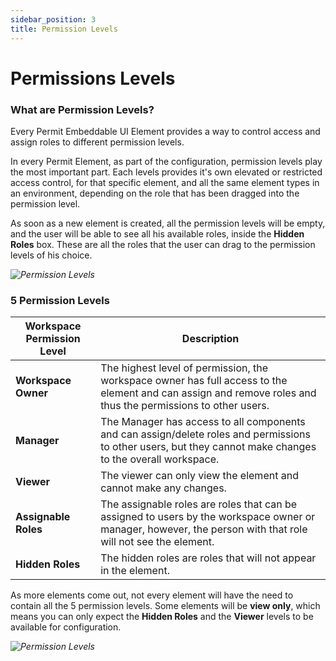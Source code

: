 ```yaml
---
sidebar_position: 3
title: Permission Levels
---
```



# Permissions Levels

### What are Permission Levels?

Every Permit Embeddable UI Element provides a way to control access and assign roles to different permission levels.

In every Permit Element, as part of the configuration, permission levels play the most important part. Each levels provides
it's own elevated or restricted access control, for that specific element, and all the same element types in an environment,
depending on the role that has been dragged into the permission level.

As soon as a new element is created, all the permission levels will be empty, and the user will be able to see all his available roles,
inside the **Hidden Roles** box. These are all the roles that the user can drag to the permission levels of his choice.

_![Permission Levels](/img/elements/levels.png)_

### 5 Permission Levels

| Workspace Permission Level | Description                                                                                                                                                  |
| -------------------------- | ------------------------------------------------------------------------------------------------------------------------------------------------------------ |
| **Workspace Owner**        | The highest level of permission, the workspace owner has full access to the element and can assign and remove roles and thus the permissions to other users. |
| **Manager**                | The Manager has access to all components and can assign/delete roles and permissions to other users, but they cannot make changes to the overall workspace.  |
| **Viewer**                 | The viewer can only view the element and cannot make any changes.                                                                                            |
| **Assignable Roles**       | The assignable roles are roles that can be assigned to users by the workspace owner or manager, however, the person with that role will not see the element. |
| **Hidden Roles**           | The hidden roles are roles that will not appear in the element.                                                                                              |

As more elements come out, not every element will have the need to contain all the 5 permission levels. Some elements will be
**view only**, which means you can only expect the **Hidden Roles** and the **Viewer** levels to be available for configuration.

_![Permission Levels](/img/elements/permission-levels-full.png)_

<HelpSupportTile />
